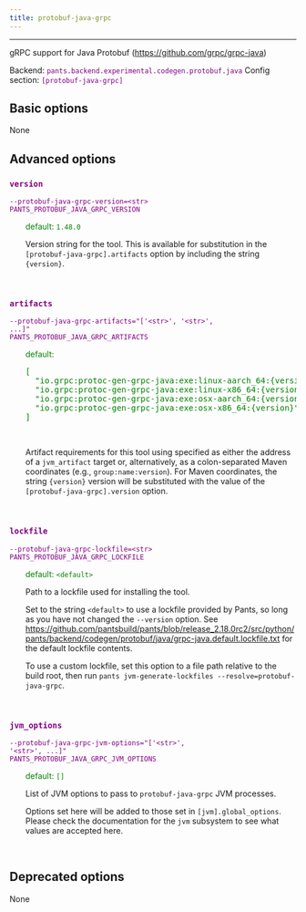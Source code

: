 ```yaml
---
title: protobuf-java-grpc
---
```


---

gRPC support for Java Protobuf (https://github.com/grpc/grpc-java)

Backend: <span style="color: purple"><code>pants.backend.experimental.codegen.protobuf.java</code></span>
Config section: <span style="color: purple"><code>[protobuf-java-grpc]</code></span>

## Basic options

None

## Advanced options

<div style="color: purple">

### `version`

  <code>--protobuf-java-grpc-version=&lt;str&gt;</code><br>
  <code>PANTS_PROTOBUF_JAVA_GRPC_VERSION</code><br>
</div>
<div style="padding-left: 2em;">
<span style="color: green">default: <code>1.48.0</code></span>

<br>

Version string for the tool. This is available for substitution in the `[protobuf-java-grpc].artifacts` option by including the string `{version}`.

</div>
<br>

<div style="color: purple">

### `artifacts`

  <code>--protobuf-java-grpc-artifacts=&quot;['&lt;str&gt;', '&lt;str&gt;', ...]&quot;</code><br>
  <code>PANTS_PROTOBUF_JAVA_GRPC_ARTIFACTS</code><br>
</div>
<div style="padding-left: 2em;">
<span style="color: green">default: <pre>[
  "io.grpc:protoc-gen-grpc-java:exe:linux-aarch&lowbar;64:{version}",
  "io.grpc:protoc-gen-grpc-java:exe:linux-x86&lowbar;64:{version}",
  "io.grpc:protoc-gen-grpc-java:exe:osx-aarch&lowbar;64:{version}",
  "io.grpc:protoc-gen-grpc-java:exe:osx-x86&lowbar;64:{version}"
]</pre></span>

<br>

Artifact requirements for this tool using specified as either the address of a `jvm_artifact` target or, alternatively, as a colon-separated Maven coordinates (e.g., `group:name:version`). For Maven coordinates, the string `{version}` version will be substituted with the value of the `[protobuf-java-grpc].version` option.

</div>
<br>

<div style="color: purple">

### `lockfile`

  <code>--protobuf-java-grpc-lockfile=&lt;str&gt;</code><br>
  <code>PANTS_PROTOBUF_JAVA_GRPC_LOCKFILE</code><br>
</div>
<div style="padding-left: 2em;">
<span style="color: green">default: <code>&lt;default&gt;</code></span>

<br>

Path to a lockfile used for installing the tool.

Set to the string `<default>` to use a lockfile provided by Pants, so long as you have not changed the `--version` option. See https://github.com/pantsbuild/pants/blob/release_2.18.0rc2/src/python/pants/backend/codegen/protobuf/java/grpc-java.default.lockfile.txt for the default lockfile contents.

To use a custom lockfile, set this option to a file path relative to the build root, then run `pants jvm-generate-lockfiles --resolve=protobuf-java-grpc`.

</div>
<br>

<div style="color: purple">

### `jvm_options`

  <code>--protobuf-java-grpc-jvm-options=&quot;['&lt;str&gt;', '&lt;str&gt;', ...]&quot;</code><br>
  <code>PANTS_PROTOBUF_JAVA_GRPC_JVM_OPTIONS</code><br>
</div>
<div style="padding-left: 2em;">
<span style="color: green">default: <code>[]</code></span>

<br>

List of JVM options to pass to `protobuf-java-grpc` JVM processes.

Options set here will be added to those set in `[jvm].global_options`. Please check the documentation for the `jvm` subsystem to see what values are accepted here.

</div>
<br>

## Deprecated options

None
